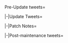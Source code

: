 <tabber>Pre-Update tweets=
{{MultiTweet
|MultiTweetID = preUpdate
|color = #ace
|title = Pre Update

|link01 = https://twitter.com/KanColle_STAFF/status/1112523173268844547
|JP01 = 艦娘の新たな改装の話もひとつ、お知らせさせて頂ければと思います。速度と火力と運用のしやすさで多くの提督の作戦を支えた第三戦隊旗艦、高速戦艦【金剛】。そのさらなる改装、【金剛改二丙】実装準備を鋭意進めています。一航戦旗艦改装の投入に先駆けて、今春実装予定！お楽しみにデース！
|EN01 = We'd also like to announce a new ship girl remodel. Fast battleship "Kongō" was the flagship of the 3rd Battleship Division and helped many admirals through operations due to her speed, firepower and versatility. We're currently working diligently on her further remodel "Kongō K2C". We're planing to implement it this spring before the flagship of the 1st Carrier Division gets her own new remodel! Look forward to it!
|TL01 = {{User|Admiral Mikado}}

|link02 = https://twitter.com/KanColle_STAFF/status/1113263259845423104
|JP02 = 現在「艦これ」運営鎮守府では、【金剛型高速戦艦一番艦】のさらなる改装の実装準備を進めています。同改装は、巡洋艦戦隊や水雷戦隊を率いて敵に突撃する、夜間艦隊戦(夜戦)戦闘力の向上などを主眼にしたif改装です。今月中旬以降実施の次回メンテに伴うアップデートで実装予定！お楽しみに！
|EN02 = The KanColle development team is currently working on a further remodel for the nameship of the fast Kongō-class battleships. It is going to be a what-if remodel that focuses on increasing her night battle capabilities as the flagship of a cruiser or torpedo squadron that's charging the enemy. We're going to implement it in the next update that's planned for around mid-April! Look forward to it!
|TL02 = {{User|Admiral Mikado}}

|link03 = https://twitter.com/KanColle_STAFF/status/1114717097412579329
|JP03 = 現在「艦これ」運営鎮守府では、【任務】受託可能枠を拡張し、現状よりさらに増やすことが可能となる実装の準備を進めています。準備が整えば、次回のメンテに伴うアップデートで実装予定です。<br>
※同拡張に課金は必要ありません。<br>
※新任務への挑戦/達成で同拡張は可能となる予定です。
|EN03 = The KanColle development team is currently on a way for you to increase the number of quests you can have active at the same time. It'll most likely be implemented in the update during the upcoming maintenance.<br>
※Said quest slot expansion will be free of charge.<br>
※It's planned to become available as a quest reward.
|TL03 = {{User|Admiral Mikado}}

|link04 = https://twitter.com/KanColle_STAFF/status/1115417073331499009
|JP04 = 「艦これ」六周年直前の【4/20(土)】及び【4/21(日)】に、横浜・八景島シーパラダイスさん、そして沢山の皆さんのご協力を得て、鎮守府第三次瑞雲祭り、その前段作戦をスタートします。六周年前日となる【4/22(月)】には、次回稼働全サーバ群メンテナンス＆アップデート実施を予定しています。
|EN04 = On April 20 & 21, shortly before the 6th KanColle Anniversary, the Main Operation of 3rd Naval base Zuiun Festival is going to start thanks to Yokohama-Hakkeijima Sea Paradise and of course the support of all of you. The next server maintenance is planned for April 22, the day before the 6th anniversary.
|TL04 = {{User|Admiral Mikado}}

|link05 = https://twitter.com/KanColle_STAFF/status/1117588116171149313
|JP05 = 現在「艦これ」運営鎮守府では、次回「艦これ」稼働全サーバ群メンテナンス＆アップデートの準備を進めています。同メンテナンスは、六周年を前にして各サーバデータなどを保守する大切な重メンテナンス。実施は、【4/22(月)】を予定しています。提督の皆さん、ご留意頂けますと幸いです！
|EN05 = The KanColle development team is currently preparing the next KanColle server maintenance & update. Said maintenance is going to be a big one to make sure each server's data is properly maintained for the 6th Anniversary. It is planned for the 22nd April (Monday). Please bear this in mind.
|TL05 = {{User|Admiral Mikado}}

|link06 = https://twitter.com/KanColle_STAFF/status/1117594522823774213
|JP06 = 【4/22(月)】実施予定の次回メンテナンス＆アップデート、同アップデートでは、金剛型高速戦艦一番艦の第三改装【金剛改二丙】の実装、【母港最大拡張枠】の拡大、またGW期間限定で通常海域での「神威」「秋津洲(邂逅海域増)」「Commandant Teste」「Gotland」との邂逅も可能となる予定です！
|EN06 = During the next maintenance, which is planned for the 22nd April, we are going to implement "Kongō K2C", third remodel of the fast Kongō-class battleships' nameship, increase the maximum number of port slot expansions, and also make "Kamoi", "Akitsushima" (more maps in her case), "Commandant Teste" and "Gotland" available as time-limited drops in regular maps during Golden Week!
|TL06 = {{User|Admiral Mikado}}

|link07 = https://twitter.com/KanColle_STAFF/status/1118690103784722432
|JP07 = 次回の「艦これ」稼働全サーバ群メンテナンス＆アップデートは、【4/22(月)】に実施予定です。六周年を前にして各サーバデータなどを保守する大切な重メンテナンス、同メンテ突入は【4/2211:00】、作業完了は【21:30】を予定しています。提督の皆さん、ご協力、どうぞよろしくお願致します！
|EN07 = The next KanColle server maintenance & update is planned for the 22nd April. It'll be a rather huge maintenance since we're going to check the integrity of all servers' data in before we're celebrating the 6th Anniversary. It'll begin at 11:00 and is planned to end at 21:30. We hope for your cooperation!
|TL07 = {{User|Admiral Mikado}}

|link08 =
|JP08 = 
|EN08 = 
|TL08 = 

}}

|-|Update Tweets=
{{MultiTweet
|MultiTweetID = Update
|color = #ace
|title = Update
|TL = {{User|Admiral Mikado}}

|link01 = https://twitter.com/KanColle_STAFF/status/1120134382365188097
|JP01 = 本日【4/22(月) 11:00】より「艦これ」稼働全サーバ群は、メンテナンス＆アップデートを実施します。本メンテは、六周年を前にして各サーバデータ群などを保守する重メンテナンスです。作業完了は同日【21:30】を予定しています。提督の皆さん、ご協力何卒よろしくお願い致します！ 
|EN01 = Today (April 22, 11:00) the KanColle servers will undergo a maintenance & update. It is rather huge maintenance with the goal of securing each server's data integrity in preparation for the 6th Anniversary. The estimated time of completion is 21:30. We sincerely hope your understanding and cooperation, admirals!

|link02 = https://twitter.com/KanColle_STAFF/status/1120146773551398912
|JP02 = メンテナンス状況：稼働全サーバ群は、重メンテナンスに突入しました！ <br>「艦これ」稼働全サーバ群は、メンテナンス＆アップデート作業に突入、初期シークエンスを開始しました。進捗状況を随時お知らせできるよう努めます。
|EN02 = Maintenance status: Server maintenance has started!<br>
We have started working on the KanColle server maintenance & update and have entered the first phase. We'll try to keep you posted about our progress!

|link03 = https://twitter.com/KanColle_STAFF/status/1120176968241012736
|JP03 = メンテナンス状況：稼働全サーバ群は、メンテナンス作業実施中です。 <br>「艦これ」稼働全サーバ群はメンテナンス＆アップデート作業を実施中です。現在、作業は初期シークエンスを終了、進捗は中盤のシークエンスに移行中です。本重メンテナンスでは、各データサーバ群の保守作業も実施中です。
|EN03 = Maintenance status: Server maintenance in progress.<br>
The KanColle server maintenance & update are currently in progress. We've finished the first phase of our work schedule and moving towards the halfway point. We're currently checking the server data integrity.

|link04 = https://twitter.com/KanColle_STAFF/status/1120217285967273986
|JP04 = メンテナンス状況：稼働全サーバ群は、メンテナンス作業実施中です。 <br>「艦これ」稼働全サーバ群重メンテ作業中です＆「由良＆夕張」が多い二人の昨日ズイパラ！おまけオフショットをお届けします。 <br>早波「はぁ…。お姉ちゃんがさぁ…」 <br>熊野「そうでしたの…(瑞雲サンド、なかったですわ…)」
|EN04 = Maintenance status: Server maintenance in progress.<br>
The heavy KanColle server maintenance is currently in progress, so here's a special candid shot of Yura & Yūbari during yesterday's Zuipara event.<br>
Hayanami: "*sigh* ...where are you, sis..."<br>
Kumano: "I see how it is... (They didn't have any Zuiun sandwiches...)<br>

|link05 = https://twitter.com/KanColle_STAFF/status/1120263765876805632
|JP05 = メンテナンス状況：稼働全サーバ群は、メンテナンス作業実施中です。 <br>「艦これ」稼働全サーバ群はメンテナンス＆アップデート作業を実施中です。現在は後半のシークエンスに移行しました。現在、各データベースサーバから抽出したデータ群の整合性の確認を行っています。
|EN05 = Maintenance status: Server maintenance in progress.<br>
The KanColle server maintenance & update are currently in progress. We've moved on to the second half of our work schedule. We're currently checking the data integrity of each database server.

|link06 = https://twitter.com/KanColle_STAFF/status/1120283177900105728
|JP06 = メンテナンス状況：稼働全サーバ群は、メンテナンス作業実施中です。 <br>「艦これ」稼働全サーバ群は重メンテナンス＆アップデート作業を実施中です。作業は最終シークエンスに移行中です。この後大きな問題が発生しなければ、21:00前後より本日のアップデート情報をお知らせしてまいります。
|EN06 = Maintenance status: Server maintenance in progress.<br>
The KanColle server maintenance & update are currently in progress. We're currently moving on the the last phase of our work schedule. If no major issues occur from here, we're going to start posting today's patch notes at around 21:00.

|link07 = https://twitter.com/KanColle_STAFF/status/1120297146882768896
|JP07 = メンテナンス状況：稼働全サーバ群は、メンテナンス作業最終段階です。 <br>「艦これ」稼働全サーバ群は重メンテナンス＆アップデート作業の最終段階です。現在、再投入前各サーバデータ群の整合性の確認を進めていますが、整合性のとれないデータが複数確認されており、現在個別対応作業中です。
|EN07 = Maintenance status: Server maintenance has reached its final stage.<br>
The KanColle server maintenance & update have reached the final stage. We're currently checking the data integrity of each server, but have identified several data sets that failed the check, so we're now dealing with these individual cases.

|link08 = https://twitter.com/KanColle_STAFF/status/1120302762040815616
|JP08 = 安全のため、メンテナンス完了&再開放予定を【23:00】とさせて頂けますと幸いです。 <br>全サーバ群は重メンテの最終段階です。本日実装予定の金剛型高速戦艦一番艦の【第三改装】実装は完了していますが、安全なデータ再投入のため、再開放は【23:00】とさせて頂けますようお願い申し上げます。
|EN08 = Due to safety reasons we have decided to delay the maintenance & server reopening until 23:00.<br>
The servers are currently in the final stage of this heavy maintenance. We're already done implementing the 3rd remodel of the Kongō-class battleships' name ship, but in order to ensure a safe data transfer we've decided to delay the servers' reopening until 23:00.

|link09 = https://twitter.com/KanColle_STAFF/status/1120303513387425792
|JP09 = 提督の皆さん、お待たせして大変申し訳ありません。何卒、もう少しだけお時間を頂けますと幸いです。本日のメンテナンスに伴うアップデート情報は、この後本日22:20前後より、ご案内を開始させて頂く予定です。
|EN09 = We're terribly sorry for the wait, admirals. Please remain patient for a little longer. We are going to start posting the patch notes of today's update at around 22:20.

|link10 = https://twitter.com/KanColle_STAFF/status/1120327596967743488
|JP10 = 提督の皆さん、大変お待たせしました！本日実施の「艦これ」稼働全サーバ群共通メンテナンス＆アップデート、作業完了しました！メンテナンス完了直後は、接続が集中します。少しだけ時間をおいて、余裕を持ってご接続頂けますと幸いです。本日のアップデート情報のお知らせは、まだ続きます。
|EN10 = Thank you for your patience, admirals! Today's KanColle server maintenance & update are finally complete! Please wait for a while before trying to log back into the game to avoid any excessive site traffic. But wait, we're not done yet with the patch notes.

|link11 = 
|JP11 = 
|EN11 = 

}}

|-|Patch Notes=
{{MultiTweet
|MultiTweetID = patch
|color = #ace
|title = Patch notes
|TL = {{User|Admiral Mikado}}

|link01 = https://twitter.com/KanColle_STAFF/status/1120320240389242881
|JP01 = 本日【4/22(月)】実施「艦これ」稼働全サーバ群メンテナンスに伴う、アップデート情報をお知らせしていきます。 <br><br>01▼金剛型戦艦「金剛」【第三改装】の実装 <br>改金剛型高速戦艦一番艦「金剛改二」のさらなる改装、【金剛改二丙】を実装します。 <br>※同改装艦は、if改装による重改装高速戦艦です。
|EN01 = We're now going to post the patch notes of today's KanColle server maintenance & update.<br>

01▼ Implementation of Kongō-class battleship Kongō's 3rd Remodel<br>
We're implementing "Kongō K2C", the further remodel of "Kongō K2", name ship of the remodelled Kongō-class battleships.<br>
※ It's a what-if remodel that turns her into a heavily refurbished fast battleship.

|link02 = https://twitter.com/KanColle_STAFF/status/1120322197040406530
|JP02 = 02▼新改装艦【金剛改二丙】の運用について 1/2 <br>本改装では、改金剛型高速戦艦一番艦「金剛改二」の主砲を換装、さらに重巡戦隊や水雷戦隊と共に敵に肉薄突撃攻撃するための魚雷発射管を搭載。 <br>※水偵に加え、多目的水上偵察機「瑞雲」なども運用可能に。 <br>※対地攻撃装備なども運用可能に。
|EN02 = 02▼ Regarding the capabilities of the freshly remodelled "Kongō K2C" 1/2<br>
This remodel replaces the main battery of "Kongō K2", name ship of the remodelled Kongō-class battleships, and on top of that adds torpedo launchers for close-combat attacks together with a heavy cruiser division or torpedo squadron.<br>
※ In addition to recon seaplanes she'll also be able to equip multi-purpose recon seaplanes such as "Zuiun".<br>
※ She'll also be able to equip anti-surface equipment among other things.

|link03 = https://twitter.com/KanColle_STAFF/status/1120324347351064577
|JP03 = 03▼新改装艦【金剛改二丙】の運用について 2/2 <br>「金剛」【第三改装】には、戦闘詳報、改装設計図x2、新型砲熕兵装資材x2、開発資材多数が必要です。 <br>※戦闘詳報・新型砲熕兵装資材・開発資材・勲章は、本日実装の新【任務】で獲得することも可能です。また…(続きます)
|EN03 = 03▼ Regarding teh capabilities of the freshly remodelled "Kongō K2C" 2/2<br>
Kongō's 3rd remodel requires an action report, two blueprints, two new-type artillery materials, and a bunch of development materials.<br>
※ The action report, new-type artillery materials, development materials and medals can be obtained as rewards from mission that'll be implemented today. Furthermore... (TBC)

|link04 = https://twitter.com/KanColle_STAFF/status/1120325303895638017
|JP04 = また、本日実装の期間限定の新【任務】では、最終的に「改装設計図」そのものを1枚獲得することも可能です。後述の新【任務群】の一つ、 <br>【GW期間限定】六周年出撃任務 -拡張作戦- <br>で、「改装設計図」そのもの(※勲章から獲得も可能です)の選択獲得が可能です。
|EN04 = Furthermore, the new time-limited missions that'll be implemented today will ultimately reward you with a blueprint. One of the missions that'll be mentioned in detail later, "[GW-only] 6th Anniversary Sortie Mission -Extra Operation-", will allow you to select a blueprint as one of the rewards.<br>
※ You can obviously still exchange your medals for one.

|link05 = https://twitter.com/KanColle_STAFF/status/1120326182241624065
|JP05 = 04▼【金剛改二丙】についての補足 <br>※細かい部分で恐縮ですが、「金剛」第三改装【金剛改二丙】への改装は、新実装の改装演出が適用されます。 <br>※【金剛改二丙】専用ボイスも実装されます。さらに距離の縮まった某母港ボイス等もお楽しみにデース！
|EN05 = 04▼ Supplementary info regarding "Kongō K2C"<br>
※ Sorry for making such a huge deal about this detail, but remodelling Kongō K2 to K2C will feature a new remodel animation.<br>
※ We're also adding K2c-exclusive voice lines. Also, look forward to home port voice lines where's even more clingy than ever before!

|link06 = https://twitter.com/KanColle_STAFF/status/1120326976298868737
|JP06 = 05▼【改修工廠(明石の工廠)】新改修メニュー追加実装 1/2 <br>改修工廠(明石の工廠)において改修可能メニューを拡張、ある「金剛」の妹がサポートすることで、 <br>「試製35.6cm三連装」の強化改修、 <br>さらに新装備【35.6cm連装砲改】への改修更新が可能となります。
|EN06 = 05▼ Akashi's Improvement Arsenal Modding Menu Update 1/2<br>
With the help of a certain Kongō sister you can now upgrade the "Prototype 35.6cm Triple Gun Mount" to the new "35.6m Twin Gun Mount Kai".

|link07 = https://twitter.com/KanColle_STAFF/status/1120328687763611648
|JP07 = 06▼【改修工廠(明石の工廠)】新改修メニュー追加実装 2/2 <br>改修工廠(明石の工廠)において改修可能メニューを拡張、本日実装の第三改装艦が直接サポートすることで、 <br>「35.6cm連装砲改」 の強化改修が可能となります。
|EN07 = 06▼  Akashi's Improvement Arsenal Modding Menu Update 2/2<br>
With the help of the 3rd remodel that was implemented today you can now improve the "35.6cm Twin Gun Mount Kai".

|link08 = https://twitter.com/KanColle_STAFF/status/1120330078926192640
|JP08 = 07▼【母港最大拡張枠】の拡張 <br>【艦隊母港】「艦娘」運用最大枠が拡張され、現在の400隻から最大【410隻】まで拡張可能になります。 <br>※【艦隊母港】を拡張すると、【装備】運用最大枠も自動的に(+40個/1回)拡張されます。
|EN08 = 07▼ Increased Port Expansion Limit<br>
The ship slot maximum of 400 slots has been increased to 410 slots.<br>
※ A port slot expansion also increases the equipment slot maximum by 40 slots.

|link09 = https://twitter.com/KanColle_STAFF/status/1120333122594193414
|JP09 = 08▼【家具屋さん】お品書きの更新 1/2 <br>家具屋さんのお品書きが更新され、下記の新家具含む春の新旧季節家具が実装されました。 <br>・春の園芸窓 new! <br>・「横須賀鎮守府」掛け軸 <br>・「佐世保鎮守府」掛け軸 <br>・綿毛模様の緑の敷物 new! <br>・綿毛模様の緑の壁板 new! <br>・真っ赤な高級絨毯
|EN09 = 08▼ Furniture Shop Inventory Update 1/2<br>
The furniture shop's inventory has been updated and now features the following new and old seasonal items.<br>
・Spring Gardening Window (new!)<br>
・"Yokosuka Naval Base" Wall Scroll<br>
・"Sasebo Naval Base" Wall Scroll<br>
・Green Fluffy Carpet (new!)<br>
・Creen Fluffy Wallboard (new!)<br>
・Bright Red High-Quality Carpet

|link10 = https://twitter.com/KanColle_STAFF/status/1120334119290855424
|JP10 = 09▼【家具屋さん】お品書きの更新 2/2 <br>・「瑞雲魂」掛け軸 <br>・「瑞雲」の桐箪笥 <br>・花飾りのステンドグラス new! <br>・皐月の季節のお茶セット new! <br>・金剛の紅茶セット <br>・秘書艦と提督の机 <br>・秘書艦と提督の机 二型 new! <br>※「秘書艦と提督の机 二型」も、今後「秘書艦」差分機能も追加予定です！
|EN10 = 09▼ Furniture Shop Inventory Update 2/2<br>
・"Zuiun Soul" Wall Scroll<br>
・"Zuiun" Paulownia Cabinet<br>
・Stained Glass with Flower Decoration (new!)<br>
・Satsuki's Seasonal Tea Set (new!)<br>
・Kongō's Black Tea Set<br>
・Secretary/Admiral Desk<br>
・Secretary/Admiral Desk, Model 2 (new!)<br>
※ For the Model 2 desk we're going to add small differences depending on the secretary in the near future!

|link11 = https://twitter.com/KanColle_STAFF/status/1120336226517524480
|JP11 = 10▼【新任務】の実装 1/2 <br>期間限定任務【GW期間限定】の【新任務】を実装します！ <br>●【GW期間限定】六周年出撃任務 　<br>※任務達成で「六周年記念」掛け軸を獲得！ <br>　※記念掛け軸は、ポートレートギミック付！ <br>●【GW期間限定】六周年出撃任務 -拡張作戦- <br>　※「改装設計図」も選択獲得可能！
|EN11 = 10▼ Implementation of new missions 1/2<br>
We're implementing time-limited missions for the duration of Golden Week!<br>
・[GW-only] 6th Anniversary Sortie Mission<br>
※ You'll obtain the "6th Anniversary" Wall Scroll" upon clearing this mission!<br>
※ The anniversary wall scroll comes with a portrait gimmick!<br>
・[GW-only] 6th Anniversary Sortie Mission -Extra Operation-<br>
※ The reward choices include a blueprint!

|link12 = https://twitter.com/KanColle_STAFF/status/1120337344614166528
|JP12 = 11▼【新任務】の実装 2/2 <br>下記の【新任務】群も実装です！ <br>●六周年記念演習 <br>●重改装高速戦艦「金剛改二丙」、南方突入！ <br>　※同任務達成で、「35.6cm連装砲」系現在最強装備の獲得が可能です。 <br>●艦隊司令部の強化 【準備段階】 <br>●艦隊司令部の強化 【実施段階】
|EN12 = 11▼ Implementation of new missions 2/2<br>
The following missions have also been added!<br>
・6th Anniversary Exercise<br>
・Heavily Fefurbished Fast Fattleship "Kongō K2C", Head to the South!<br>
※ Clearing this mission will reward you with the strongest version of the 35.6cm Twin Gun Mount.<br>
・Fleet Headquarters Improvements [Preparation Phase]<br>
・Fleet Headquarters Improvements [Implementation Phase]

|link13 = https://twitter.com/KanColle_STAFF/status/1120338961824485377
|JP13 = 12▼【任務同時受諾可能枠】の拡張 <br>【任務同時受諾可能枠】が拡張され、「艦隊司令部の強化」任務群の達成によって、最大【七任務】を同時に遂行可能となりました！ <br>●艦隊司令部の強化 【準備段階】 <br>●艦隊司令部の強化 【実施段階】 <br>※初期五枠状態からは既存任務でまず六枠に拡張可能です。
|EN13 = 12▼ Expansion of Active Quest Slots<br>
The maximum number of active quests has been increased, which means that by clearing the "Fleet Headquarters Improvements" mission series you'll be able to have a total of 7 quests active at the same time!<br>
・Fleet Headquarters Improvements [Preparation Phase]<br>
・Fleet Headquarters Improvements [Implementation Phase]<br>
※With the previously available missions you're only able to increase the initial 5 slots to 6.

|link14 = https://twitter.com/KanColle_STAFF/status/1120341372790198278
|JP14 = 13▼【六周年】感謝ボイス及び【瑞雲】ボイスの期間限定投入！ <br>提督の皆さん、本当に長い間、「艦これ」と「艦娘」たちを愛して下さって、ありがとうございました！本日未明より朝にかけて、80隻近い新ボイスと共に周年感謝ボイスを期間限定実装します。すみません…瑞雲ボイスも実装です！
|EN14 = 13▼ Implementation of time-limited 6th Anniversary Gratitude & Zuiun voice lines!
Admirals! Thank you so much for loving and supporting KanColle and the ship girls for such a long time! Tomorrow morning we're going to implement the previously available time-limited Anniversary voice lines in which the girls express their gratitude, and this time we're adding around 80 new voice lines. And also some Zuiun voice lines!

|link15 = https://twitter.com/KanColle_STAFF/status/1120342992236105728
|JP15 = 14▼「択捉」に【瑞雲】modeを期間限定実装開始！ <br>択捉型海防艦一番艦「択捉」に、【瑞雲】modeを期間限定実装開始です！某「瑞ぐるみ」をぎゅっと抱きしめる海防艦…中破状態も何気に入魂の文字通り魂の込められた限定グラフィック！瑞雲祭り共々、春の海防艦もよろしくお願い致します！
|EN15 = 14▼ Time-limited "Zuiun" mode for Etorofu!<br>
Etorofu, name ship of the Etorofu-class coastal defence ships, is now in Zuiun mode! Just look at how's hugging that Zuiun plushie... and even when she's moderately damaged you can feel that someone put her heart and soul into the artwork! Anyway, have fun at the Zuiun Festival and take good care of your coastal defence ships!

|link16 = https://twitter.com/KanColle_STAFF/status/1120343737651978240
|JP16 = 15▼演出/表示などの更新/修正 <br>・時は今、鎮守府瑞雲祭り！【瑞雲立体攻撃】の演出を何気に更新しました！ <br>・ヘリコプター搭載時の搭載数を表示されるよう更新/修正しました。 <br>・Android版の「S-51J」「S-51J改」表示を更新/修正しました。
|EN16 = 15▼ Animation/Display Updates & Fixes<br>
・The time is now! The Zuiun Festival is still going strong, so we updated the "Zuiun Multi-Angle Attack" animation a little bit!<br>
・You can now see the slot size again when equipping helicopters.<br>
・Fixed a "S-51J" and "S-51J Kai" display bug on Android.

|link17 = https://twitter.com/KanColle_STAFF/status/1120345218237095937
|JP17 = 16▼水上機母艦「瑞穂」「神威」「秋津洲」の期間限定【邂逅】開始！ <br>水上機母艦「瑞穂」「神威」「秋津洲」が、【GW期間限定】で本日のメンテ完了後より、それぞれ「鎮守府海域」「南西諸島海域」「北方海域」のどこかの作戦海域で、新たに【邂逅】可能となります！そして……！
|EN17 = 16▼ Time-limited "Mizuho", "Kamoi", "Akitsushima" AV drops!<br>
For the duration of Golden Week the seaplane tenders Mizuho, Kamoi and Akitsushima can drop somewhere in World 1, World 2 and World 3 respectively. Furthermore...!

|link18 = https://twitter.com/KanColle_STAFF/status/1120346330235195392
|JP18 = 17▼水上機母艦「瑞穂」「神威」の近代化改修において <br>水上機母艦「瑞穂」「神威」を近代化改修する際、 <br>「瑞穂」の複数同時投入 or <br>「神威」の複数同時投入で、 <br>【耐久】改修を図ることが可能となりました！ <br>※同時に多数投入により効果が望めます。 <br>※同【耐久】改修には上限があります。
|EN18 = 17▼ Regarding the modernisation of the seaplane tenders Mizuho & Kamoi<br>
When modernising the seaplane tenders Mizuho & Kamoi, if you use either serveral Mizuhos or several Kamois as mod fodder, you can increase their maximum HP!<br>
※ You'd want to use several per modernisation attempt.<br>
※ There's cap to by how much you can increase their HP.

|link19 = https://twitter.com/KanColle_STAFF/status/1120346974023118849
|JP19 = 18▼最新鋭軽巡「阿賀野型」の近代化改修において <br>最新鋭軽巡「阿賀野」「能代」「矢矧」「酒匂」を近代化改修する際、 <br>「神威」の複数同時投入によって、 <br>【耐久】改修を図ることが可能となりました！ <br>※同時に多数投入する方が効果が望めます。 <br>※同【耐久】改修には共通上限があります。
|EN19 = 18▼ Regarding the modernisation of the cutting-edge Agano-class light cruisers<br>
When modernising Agano, Noshiro, Yahagi or Sakawa, if you use several Kamois as mod fodder, you can increase their maximum HP!<br>
※ You'd want to use several per modernisation attempt.<br>
※ There's cap to by how much you can increase their HP.

|link20 = https://twitter.com/KanColle_STAFF/status/1120347727638851584
|JP20 = 19▼大和型戦艦「大和」「武蔵」の近代化改修において <br>大和型戦艦「大和」「武蔵」を近代化改修する際、 <br>「神威」の複数同時投入によって、 <br>【耐久】改修を図ることが可能となりました！ <br>※同時に多数投入する方が効果が望めます。 <br>※同【耐久】改修には海防艦のそれと共通の上限があります。
|EN20 = 19▼ Regarding the modernisation of the Yamato-class battleships Yamato & Musashi<br>
When modernising the Yamato-class battleships Yamato & Musashi, if you use several Kamois as mod fodder, you can increase their maximum HP!<br>
※ You'd want to use several per modernisation attempt.<br>
※ There's cap to by how much you can increase their HP.

|link21 = https://twitter.com/KanColle_STAFF/status/1120348682719596544
|JP21 = 20▼水上機母艦「Commandant Teste」の期間限定【邂逅】開始！ <br>水上機母艦「Commandant Teste」が、【GW期間限定】で本日のメンテ完了後より、「北方海域」または「西方海域」のいずれかの作戦海域で【邂逅】可能となります！サルーテな水上機母艦…まだ未着任の提督方は、このGWにぜひ！
|EN21 = 20▼ Seaplane tender Commandant Teste is now a time-limited drop!<br>
Seaplane tender Commandant Teste can now drop somewhere in World 3 and World 4! You're a fan of the Salute manga or simply don't have her yet, now is your chance!

|link22 = https://twitter.com/KanColle_STAFF/status/1120349516136239104
|JP22 = 21▼航空軽巡洋艦「Gotland」、まさかの通常海域で期間限定【邂逅】開始！ <br>絶妙な距離感が魅力の航空軽巡洋艦「Gotland」、【GW期間限定】で本日のメンテ後より、「西方海域」のいずれかの作戦海域で【邂逅】可能となります！ <br>初期の航空巡洋艦と改装後の防空巡洋艦、二隻運用も実現可能です！
|EN22 = 21▼ Breaking News! Light aviation cruiser Gotland is now a time-limited drop!<br>
The light aviation cruiser Gotland, whose charming point is how close she is to the admiral, can now drop somewhere in World 4 for the duration of Golden Week! Which means you can now keep her both as an aviation cruiser and as a post-remodel anti-air cruiser!

|link23 = https://twitter.com/KanColle_STAFF/status/1120350496340922370
|JP23 = 22▼【演習】損耗時の「艦載機熟練度」仕様の更新！ <br>本日ラストのご案内で。【演習】において損耗した艦載機隊の「艦載機熟練度」について、仕様変更と同実装を行い、本メンテ完了後より【演習】で艦載機を損耗しても、同艦載機隊の「艦載機熟練度」は【低下しない】仕様に更新実装しました！
|EN23 = 22▼ Changes to Aircraft Proficiency Losses in Exercises!<br>
And here's the last one! Whenever you lose too many planes during exercises, the plane ranks no longer decrease!

}}

|-|Post-maintenance tweets=
{{MultiTweet
|MultiTweetID = postmaint
|color = #ace
|title = Post-maintenance tweets

|link01 =
|JP01 = 
|EN01 = 
|TL01 = 

}}
</tabber>